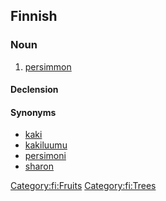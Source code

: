 ==Finnish==

===Noun===
{{fi-noun}}

# [[persimmon]]

====Declension====
{{fi-decl-risti|persimon}}

====Synonyms====
* [[kaki]]
* [[kakiluumu]]
* [[persimoni]]
* [[sharon]]

[[Category:fi:Fruits]]
[[Category:fi:Trees]]